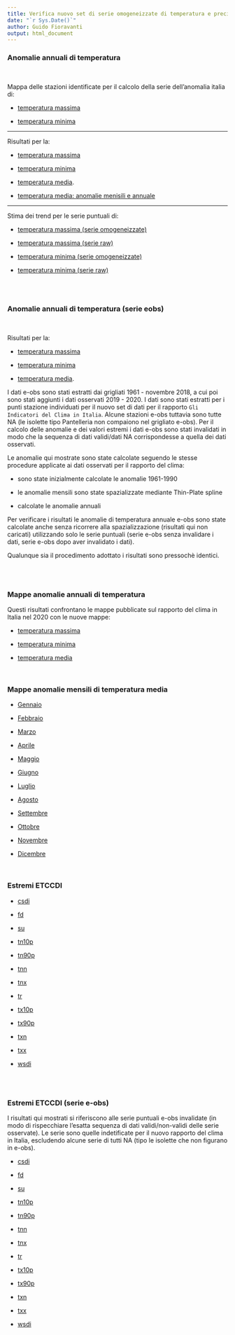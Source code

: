 ```yaml
---
title: Verifica nuovo set di serie omogeneizzate di temperatura e precipitazione
date: "`r Sys.Date()`"
author: Guido Fioravanti
output: html_document
---
```


### Anomalie annuali di temperatura

<br>

Mappa delle stazioni identificate per il calcolo della serie dell'anomalia italia di:

- [temperatura massima](stazioni_identificate_per_anomalie/tmax/mappa.html)

- [temperatura minima](stazioni_identificate_per_anomalie/tmin/mappa.html)

<hr>

Risultati per la:

- [temperatura massima](./grafici_anomalie_annuali/tmax/grafico.html)

- [temperatura minima](./grafici_anomalie_annuali/tmin/grafico.html)

- [temperatura media](./grafici_anomalie_annuali/tmean/grafico_tmean.html).

- [temperatura media: anomalie menisili e annuale](./figura3.4/anomalia_media_2020_annuale_mensile.html)


<hr>

Stima dei trend per le serie puntuali di:

- [temperatura massima (serie omogeneizzate)](./trends/tmax/mappa_dei_trends/mappaDeiTrends.html)

- [temperatura massima (serie raw)](./trends/tmax/mappa_dei_trends_serie_raw/mappaDeiTrends.html)

- [temperatura minima (serie omogeneizzate)](./trends/tmin/mappa_dei_trends/mappaDeiTrends.html)

- [temperatura minima (serie raw)](./trends/tmin/mappa_dei_trends_serie_raw/mappaDeiTrends.html)


<br><br>

### Anomalie annuali di temperatura (serie eobs)

<br>

Risultati per la:

- [temperatura massima](./grafici_anomalie_annuali_eobs/tmax/grafico.html)

- [temperatura minima](./grafici_anomalie_annuali_eobs/tmin/grafico.html)

- [temperatura media](./grafici_anomalie_annuali_eobs/tmean/grafico_tmean.html).

I dati e-obs sono stati estratti dai grigliati 1961 - novembre 2018, a cui poi sono stati aggiunti i dati osservati 2019 - 2020. I dati sono stati estratti per i punti stazione individuati per il nuovo set di dati per il rapporto `Gli Indicatori del Clima in Italia`. Alcune stazioni e-obs tuttavia sono tutte NA (le isolette tipo Pantelleria non compaiono nel grigliato e-obs). Per il calcolo delle anomalie  e dei valori estremi i dati e-obs sono stati invalidati in modo che la sequenza di dati validi/dati NA corrispondesse a quella dei dati osservati.

Le anomalie qui mostrate sono state calcolate seguendo le stesse procedure applicate ai dati osservati per il rapporto del clima:

- sono state inizialmente calcolate le anomalie 1961-1990

- le anomalie mensili sono state spazializzate mediante Thin-Plate spline

- calcolate le anomalie annuali

Per verificare i risultati le anomalie di temperatura annuale e-obs sono state calcolate anche senza ricorrere alla spazializzazione (risultati qui non caricati) utilizzando solo le serie puntuali (serie e-obs senza invalidare i dati, serie e-obs dopo aver invalidato i dati).

Qualunque sia il procedimento adottato i risultati sono pressochè identici.

<br><br>

### Mappe anomalie annuali di temperatura

Questi risultati confrontano le mappe pubblicate sul rapporto del clima in Italia nel 2020 con le nuove mappe:

- [temperatura massima](./mappe_anomalie/tmax/mappaAnomaliaAnnualeTmax_6dicembre2021/confrontaMappe.html)

- [temperatura minima](./mappe_anomalie/tmin/mappaAnomaliaAnnualeTmin_6dicembre2021/confrontaMappe.html)

- [temperatura media](./mappe_anomalie/tmean/mappaAnomaliaAnnualeTmean_6dicembre/confrontaMappe.html)

<br>

### Mappe anomalie mensili di temperatura media

- [Gennaio](./mappe_anomalie/tmean/mappaAnomalieMensiliTmean_6dicembre/confrontaMappe01.html)

- [Febbraio](./mappe_anomalie/tmean/mappaAnomalieMensiliTmean_6dicembre/confrontaMappe02.html)

- [Marzo](./mappe_anomalie/tmean/mappaAnomalieMensiliTmean_6dicembre/confrontaMappe03.html)

- [Aprile](./mappe_anomalie/tmean/mappaAnomalieMensiliTmean_6dicembre/confrontaMappe04.html)

- [Maggio](./mappe_anomalie/tmean/mappaAnomalieMensiliTmean_6dicembre/confrontaMappe05.html)

- [Giugno](./mappe_anomalie/tmean/mappaAnomalieMensiliTmean_6dicembre/confrontaMappe06.html)

- [Luglio](./mappe_anomalie/tmean/mappaAnomalieMensiliTmean_6dicembre/confrontaMappe07.html)

- [Agosto](./mappe_anomalie/tmean/mappaAnomalieMensiliTmean_6dicembre/confrontaMappe08.html)

- [Settembre](./mappe_anomalie/tmean/mappaAnomalieMensiliTmean_6dicembre/confrontaMappe09.html)

- [Ottobre](./mappe_anomalie/tmean/mappaAnomalieMensiliTmean_6dicembre/confrontaMappe10.html)

- [Novembre](./mappe_anomalie/tmean/mappaAnomalieMensiliTmean_6dicembre/confrontaMappe11.html)

- [Dicembre](./mappe_anomalie/tmean/mappaAnomalieMensiliTmean_6dicembre/confrontaMappe12.html)

<br>

### Estremi ETCCDI

- [csdi](./estremi/csdi/csdi.html)

- [fd](./estremi/fd/fd.html)

- [su](./estremi/su/su.html)

- [tn10p](./estremi/tn10p/tn10p.html)

- [tn90p](./estremi/tn90p/tn90p.html)

- [tnn](./estremi/tnn/tnn.html)

- [tnx](./estremi/tnx/tnx.html)

- [tr](./estremi/tr/tr.html)

- [tx10p](./estremi/tx10p/tx10p.html)

- [tx90p](./estremi/tx90p/tx90p.html)

- [txn](./estremi/txn/txn.html)

- [txx](./estremi/txx/txx.html)

- [wsdi](./estremi/wsdi/wsdi.html)

<br><br>

### Estremi ETCCDI (serie e-obs)

I risultati qui mostrati si riferiscono alle serie puntuali e-obs invalidate (in modo di rispecchiare l'esatta sequenza di dati validi/non-validi delle serie osservate). Le serie sono quelle indetificate per il nuovo rapporto del clima in Italia, escludendo alcune serie di tutti NA (tipo le isolette che non figurano in e-obs).

- [csdi](./estremi_eobs/csdi/csdi.html)

- [fd](./estremi_eobs/fd/fd.html)

- [su](./estremi_eobs/su/su.html)

- [tn10p](./estremi_eobs/tn10p/tn10p.html)

- [tn90p](./estremi_eobs/tn90p/tn90p.html)

- [tnn](./estremi_eobs/tnn/tnn.html)

- [tnx](./estremi_eobs/tnx/tnx.html)

- [tr](./estremi_eobs/tr/tr.html)

- [tx10p](./estremi_eobs/tx10p/tx10p.html)

- [tx90p](./estremi_eobs/tx90p/tx90p.html)

- [txn](./estremi_eobs/txn/txn.html)

- [txx](./estremi_eobs/txx/txx.html)

- [wsdi](./estremi_eobs/wsdi/wsdi.html)

